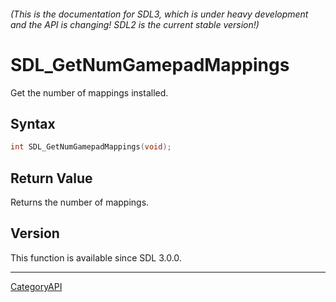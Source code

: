 ====== (This is the documentation for SDL3, which is under heavy development and the API is changing! SDL2 is the current stable version!) ======
= SDL_GetNumGamepadMappings =

Get the number of mappings installed.

== Syntax ==

<syntaxhighlight lang='c'>
int SDL_GetNumGamepadMappings(void);
</syntaxhighlight>

== Return Value ==

Returns the number of mappings.

== Version ==

This function is available since SDL 3.0.0.

----
[[CategoryAPI]]


